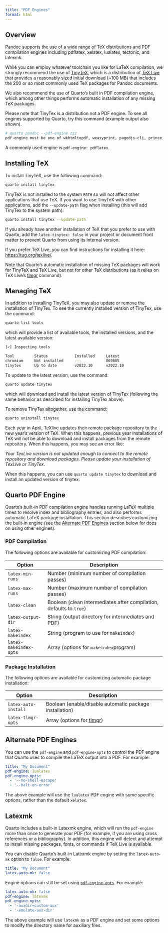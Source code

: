 ```yaml
---
title: "PDF Engines"
format: html
---
```


## Overview

Pandoc supports the use of a wide range of TeX distributions and PDF compilation engines including pdflatex, xelatex, lualatex, tectonic, and latexmk.

While you can employ whatever toolchain you like for LaTeX compilation, we strongly recommend the use of [TinyTeX](https://yihui.org/tinytex/), which is a distribution of [TeX Live](https://tug.org/texlive/) that provides a reasonably sized initial download (\~100 MB) that includes the 200 or so most commonly used TeX packages for Pandoc documents.

We also recommend the use of Quarto's built in PDF compilation engine, which among other things performs automatic installation of any missing TeX packages.

Please note that TinyTex is a distribution not a PDF engine. To see all engines supported by Quarto, try this command (example output also shown).

``` .bash
# quarto pandoc --pdf-engine zzz
pdf-engine must be one of wkhtmltopdf, weasyprint, pagedjs-cli, prince, pdflatex, lualatex, xelatex, latexmk, tectonic, pdfroff, context
```

A commonly used engine is `pdf-engine: pdflatex`.

## Installing TeX

To install TinyTeX, use the following command:

``` .bash
quarto install tinytex
```

TinyTeX is not installed to the system `PATH` so will not affect other applications that use TeX. If you want to use TinyTeX with other applications, add the `--update-path` flag when installing (this will add TinyTex to the system path):

``` .bash
quarto install tinytex --update-path
```

If you already have another installation of TeX that you prefer to use with Quarto, add the `latex-tinytex: false` in your project or document front matter to prevent Quarto from using its internal version.

If you prefer TeX Live, you can find instructions for installing it here: <https://tug.org/texlive/>.

Note that Quarto's automatic installation of missing TeX packages will work for TinyTeX and TeX Live, but not for other TeX distributions (as it relies on TeX Live's [tlmgr](https://www.tug.org/texlive/tlmgr.html) command).

## Managing TeX

In addition to installing TinyTeX, you may also update or remove the installation of TinyTex. To see the currently installed version of TinyTex, use the command:

``` .bash
quarto list tools
```

which will provide a list of available tools, the installed versions, and the latest available version:

``` bash
[✓] Inspecting tools

Tool         Status            Installed     Latest
chromium     Not installed     ---           869685
tinytex      Up to date        v2022.10      v2022.10
```

To update to the latest version, use the command:

``` .bash
quarto update tinytex
```

which will download and install the latest version of TinyTex (following the same behavior as described for installing TinyTex above).

To remove TinyTex altogether, use the command:

``` .bash
quarto uninstall tinytex
```

::: callout-tip
Each year in April, TeXlive updates their remote package repository to the new year's version of TeX. When this happens, previous year installations of TeX will not be able to download and install packages from the remote repository. When this happens, you may see an error like:

*Your TexLive version is not updated enough to connect to the remote repository and download packages. Please update your installation of TexLive or TinyTex.*

When this happens, you can use `quarto update tinytex` to download and install an updated version of tinytex.
:::

## Quarto PDF Engine

Quarto's built-in PDF compilation engine handles running LaTeX multiple times to resolve index and bibliography entries, and also performs automatic LaTeX package installation. This section describes customizing the built-in engine (see the [Alternate PDF Engines](#alternate-pdf-engines) section below for docs on using other engines).

### PDF Compilation

The following options are available for customizing PDF compilation:

| Option                 | Description                                                         |
|------------------------|---------------------------------------------------------------------|
| `latex-min-runs`       | Number (minimum number of compilation passes)                       |
| `latex-max-runs`       | Number (maximum number of compilation passes)                       |
| `latex-clean`          | Boolean (clean intermediates after compilation, defaults to `true`) |
| `latex-output-dir`     | String (output directory for intermediates and PDF)                 |
| `latex-makeindex`      | String (program to use for `makeindex`)                             |
| `latex-makeindex-opts` | Array (options for `makeindex`program)                              |

### Package Installation

The following options are available for customizing automatic package installation:

| Option               | Description                                                         |
|----------------------|---------------------------------------------------------------------|
| `latex-auto-install` | Boolean (enable/disable automatic package installation)             |
| `latex-tlmgr-opts`   | Array (options for [tlmgr](https://www.tug.org/texlive/tlmgr.html)) |

## Alternate PDF Engines {#alternate-pdf-engines}

You can use the `pdf-engine` and `pdf-engine-opts` to control the PDF engine that Quarto uses to compile the LaTeX output into a PDF. For example:

``` yaml
title: "My Document"
pdf-engine: lualatex
pdf-engine-opts:
  - '--no-shell-escape'
  - '--halt-on-error'
```

The above example will use the `lualatex` PDF engine with some specific options, rather than the default `xelatex`.

## Latexmk

Quarto includes a built-in Latexmk engine, which will run the `pdf-engine` more than once to generate your PDF (for example, if you are using cross references or a bibliography). In addition, this engine will detect and attempt to install missing packages, fonts, or commands if TeX Live is available.

You can disable Quarto's built-in Latexmk engine by setting the `latex-auto-mk` option to `false`. For example:

``` yaml
title: "My Document"
latex-auto-mk: false
```

Engine options can still be set using [`pdf-engine-opts`](#alternate-pdf-engines). For example: 

``` yaml
latex-auto-mk: false
pdf-engine: latexmk
pdf-engine-opts:
  - '-auxdir=custom-aux'
  - '-emulate-aux-dir'
```

The above example will use `latexmk` as a PDF engine and set some options to modify the directory name for auxiliary files.